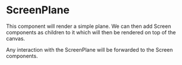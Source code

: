 # ScreenPlane

This component will render a simple plane. We can then add Screen components as children to it which will then be rendered on top of the canvas.

Any interaction with the ScreenPlane will be forwarded to the Screen components.
